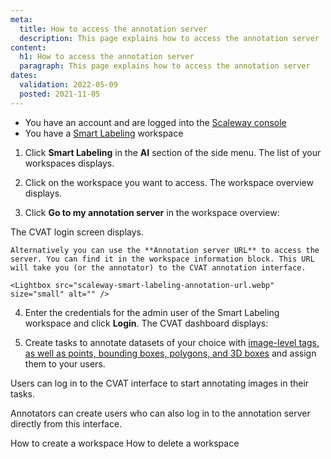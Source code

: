 ```yaml
---
meta:
  title: How to access the annotation server
  description: This page explains how to access the annotation server
content:
  h1: How to access the annotation server
  paragraph: This page explains how to access the annotation server
dates:
  validation: 2022-05-09
  posted: 2021-11-05
---
```


<Message type="requirement">

- You have an account and are logged into the [Scaleway console](https://console.scaleway.com)  
- You have a [Smart Labeling](/ai/smart-labeling/quickstart/) workspace

</Message>

1. Click **Smart Labeling** in the **AI** section of the side menu. The list of your workspaces displays.

2. Click on the workspace you want to access. The workspace overview displays.

3. Click **Go to my annotation server** in the workspace overview:

  <Lightbox src="scaleway-smart-labeling-workspace.webp" alt="" />

  The CVAT login screen displays.

  <Message type="tip">

    Alternatively you can use the **Annotation server URL** to access the server. You can find it in the workspace information block. This URL will take you (or the annotator) to the CVAT annotation interface. 

    <Lightbox src="scaleway-smart-labeling-annotation-url.webp" size="small" alt="" />

  </Message>

4. Enter the credentials for the admin user of the Smart Labeling workspace and click **Login**. The CVAT dashboard displays:

  <Lightbox src="scaleway-smart-labeling-dashboard.webp" alt="" />

5. Create tasks to annotate datasets of your choice with [image-level tags, as well as points, bounding boxes, polygons, and 3D boxes](https://openvinotoolkit.github.io/cvat/docs/manual/basics/types-of-shapes/) and assign them to your users.

  Users can log in to the CVAT interface to start annotating images in their tasks.


  <Message type="important">

  Annotators can create users who can also log in to the annotation server directly from this interface.

  </Message>

<Navigation title="See Also">
  <PreviousButton to="/ai/smart-labeling/how-to/create-labeling-workspace">How to create a workspace</PreviousButton>
  <NextButton to="/ai/smart-labeling/how-to/delete-labeling-workspace/">How to delete a workspace</NextButton>
</Navigation>
